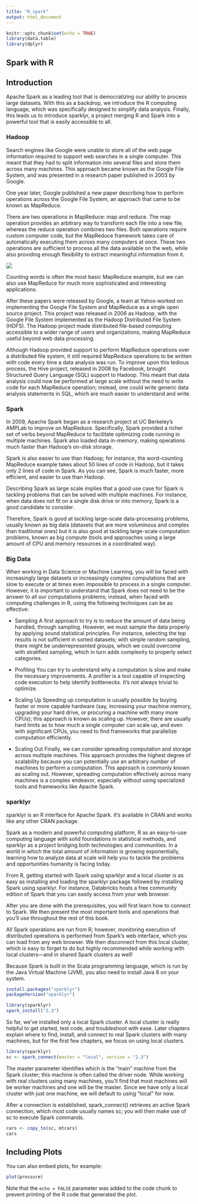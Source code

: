 ```yaml
---
title: "R_spark"
output: html_document
---
```


```r
knitr::opts_chunk$set(echo = TRUE)
library(data.table)
library(dplyr)

```

## Spark with R

## Introduction

Apache Spark as a leading tool that is democratizing our ability to process large datasets. With this as a backdrop, we introduce the R computing language, which was specifically designed to simplify data analysis. Finally, this leads us to introduce sparklyr, a project merging R and Spark into a powerful tool that is easily accessible to all.

### **Hadoop**

Search engines like Google were unable to store all of the web page information required to support web searches in a single computer. This meant that they had to split information into several files and store them across many machines. This approach became known as the Google File System, and was presented in a research paper published in 2003 by Google.

One year later, Google published a new paper describing how to perform operations across the Google File System, an approach that came to be known as MapReduce.

There are two operations in MapReduce: map and reduce. The map operation provides an arbitrary way to transform each file into a new file, whereas the reduce operation combines two files. Both operations require custom computer code, but the MapReduce framework takes care of automatically executing them across many computers at once. These two operations are sufficient to process all the data available on the web, while also providing enough flexibility to extract meaningful information from it.

![](the-r-in-spark_files/figure-html/intro-mapreduce-example-1.png)

Counting words is often the most basic MapReduce example, but we can also use MapReduce for much more sophisticated and interesting applications.

After these papers were released by Google, a team at Yahoo worked on implementing the Google File System and MapReduce as a single open source project. This project was released in 2006 as Hadoop, with the Google File System implemented as the Hadoop Distributed File System (HDFS). The Hadoop project made distributed file-based computing accessible to a wider range of users and organizations, making MapReduce useful beyond web data processing.

Although Hadoop provided support to perform MapReduce operations over a distributed file system, it still required MapReduce operations to be written with code every time a data analysis was run. To improve upon this tedious process, the Hive project, released in 2008 by Facebook, brought Structured Query Language (SQL) support to Hadoop. This meant that data analysis could now be performed at large scale without the need to write code for each MapReduce operation; instead, one could write generic data analysis statements in SQL, which are much easier to understand and write.

### **Spark**

In 2009, Apache Spark began as a research project at UC Berkeley’s AMPLab to improve on MapReduce. Specifically, Spark provided a richer set of verbs beyond MapReduce to facilitate optimizing code running in multiple machines. Spark also loaded data in-memory, making operations much faster than Hadoop’s on-disk storage.

Spark is also easier to use than Hadoop; for instance, the word-counting MapReduce example takes about 50 lines of code in Hadoop, but it takes only 2 lines of code in Spark. As you can see, Spark is much faster, more efficient, and easier to use than Hadoop.

Describing Spark as large scale implies that a good use case for Spark is tackling problems that can be solved with multiple machines. For instance, when data does not fit on a single disk drive or into memory, Spark is a good candidate to consider.

Therefore, Spark is good at tackling large-scale data-processing problems, usually known as big data (datasets that are more voluminous and complex than traditional ones) but it is also good at tackling large-scale computation problems, known as big compute (tools and approaches using a large amount of CPU and memory resources in a coordinated way).

### **Big Data**

When working in Data Science or Machine Learning, you will be faced with increasingly large datasets or increasingly complex computations that are slow to execute or at times even impossible to process in a single computer. However, it is important to understand that Spark does not need to be the answer to all our computations problems; instead, when faced with computing challenges in R, using the following techniques can be as effective:

- Sampling
A first approach to try is to reduce the amount of data being handled, through sampling. However, we must sample the data properly by applying sound statistical principles. For instance, selecting the top results is not sufficient in sorted datasets; with simple random sampling, there might be underrepresented groups, which we could overcome with stratified sampling, which in turn adds complexity to properly select categories. 

- Profiling
You can try to understand why a computation is slow and make the necessary improvements. A profiler is a tool capable of inspecting code execution to help identify bottlenecks. It’s not always trivial to optimize.

- Scaling Up
Speeding up computation is usually possible by buying faster or more capable hardware (say, increasing your machine memory, upgrading your hard drive, or procuring a machine with many more CPUs); this approach is known as scaling up. However, there are usually hard limits as to how much a single computer can scale up, and even with significant CPUs, you need to find frameworks that parallelize computation efficiently.

- Scaling Out
Finally, we can consider spreading computation and storage across multiple machines. This approach provides the highest degree of scalability because you can potentially use an arbitrary number of machines to perform a computation. This approach is commonly known as scaling out. However, spreading computation effectively across many machines is a complex endeavor, especially without using specialized tools and frameworks like Apache Spark.

### **sparklyr**

sparklyr is an R interface for Apache Spark. It’s available in CRAN and works like any other CRAN package.

Spark as a modern and powerful computing platform, R as an easy-to-use computing language with solid foundations in statistical methods, and sparklyr as a project bridging both technologies and communities. In a world in which the total amount of information is growing exponentially, learning how to analyze data at scale will help you to tackle the problems and opportunities humanity is facing today.

From R, getting started with Spark using sparklyr and a local cluster is as easy as installing and loading the sparklyr package followed by installing Spark using sparklyr. For instance, Databricks hosts a free community edition of Spark that you can easily access from your web browser.

After you are done with the prerequisites, you will first learn how to connect to Spark. We then present the most important tools and operations that you’ll use throughout the rest of this book.

All Spark operations are run from R; however, monitoring execution of distributed operations is performed from Spark’s web interface, which you can load from any web browser. We then disconnect from this local cluster, which is easy to forget to do but highly recommended while working with local clusters—and in shared Spark clusters as well!

Because Spark is built in the Scala programming language, which is run by the Java Virtual Machine (JVM), you also need to install Java 8 on your system.


```r
install.packages("sparklyr")
packageVersion("sparklyr")

library(sparklyr)
spark_install("2.3")
```

So far, we’ve installed only a local Spark cluster. A local cluster is really helpful to get started, test code, and troubleshoot with ease. Later chapters explain where to find, install, and connect to real Spark clusters with many machines, but for the first few chapters, we focus on using local clusters.

```r
library(sparklyr)
sc <- spark_connect(master = "local", version = "2.3")
```

The master parameter identifies which is the “main” machine from the Spark cluster; this machine is often called the driver node. While working with real clusters using many machines, you’ll find that most machines will be worker machines and one will be the master. Since we have only a local cluster with just one machine, we will default to using "local" for now.

After a connection is established, spark_connect() retrieves an active Spark connection, which most code usually names sc; you will then make use of sc to execute Spark commands.

```r
cars <- copy_to(sc, mtcars)
cars
```

## Including Plots

You can also embed plots, for example:

```r
plot(pressure)
```

Note that the `echo = FALSE` parameter was added to the code chunk to prevent printing of the R code that generated the plot.
